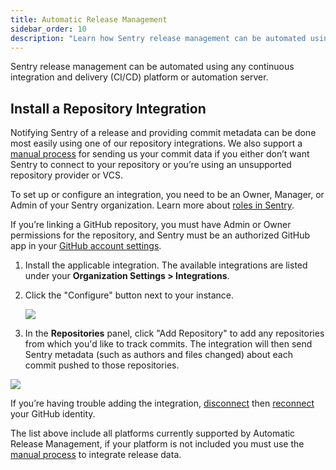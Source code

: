 ```yaml
---
title: Automatic Release Management
sidebar_order: 10
description: "Learn how Sentry release management can be automated using any continuous integration and delivery (CI/CD) platform or automation server."
---
```


Sentry release management can be automated using any continuous integration and delivery (CI/CD) platform or automation server.

## Install a Repository Integration

Notifying Sentry of a release and providing commit metadata can be done most easily using one of our repository integrations. We also support a [manual process](/product/releases/associate-commits/) for sending us your commit data if you either don’t want Sentry to connect to your repository or you’re using an unsupported repository provider or VCS.

<Alert level="warning" title="Required Permissions">

To set up or configure an integration, you need to be an Owner, Manager, or Admin of your Sentry organization. Learn more about [roles in Sentry](/product/accounts/membership/).

If you’re linking a GitHub repository, you must have Admin or Owner permissions for the repository, and Sentry must be an authorized GitHub app in your [GitHub account settings](https://github.com/settings/applications).

</Alert>

1. Install the applicable integration. The available integrations are listed under your **Organization Settings > Integrations**.

2. Click the "Configure" button next to your instance.

   ![](/product/releases/setup/release-automation/releases-repo-integrations.png)

3. In the **Repositories** panel, click "Add Repository" to add any repositories from which you'd like to track commits. The integration will then send Sentry metadata (such as authors and files changed) about each commit pushed to those repositories.

![](/product/releases/setup/release-automation/releases-repo-add.png)

  <Note>

If you’re having trouble adding the integration, [disconnect](https://sentry.io/account/settings/identities/) then [reconnect](https://sentry.io/account/settings/social/associate/github/) your GitHub identity.

  </Note>

<PageGrid />

  <Note>

The list above include all platforms currently supported by Automatic Release Management, if your platform is not included you must use the [manual process](/product/releases/associate-commits/) to integrate release data.

  </Note>
